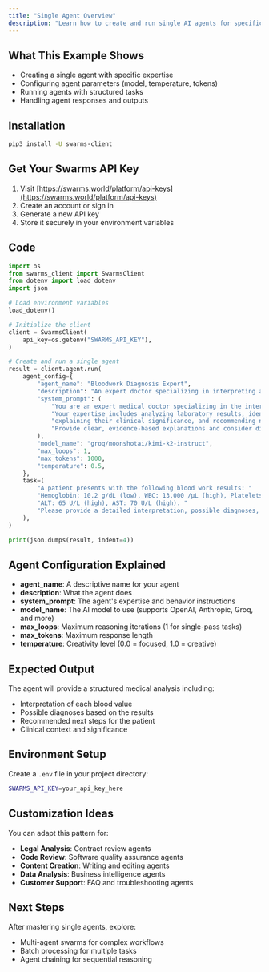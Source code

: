 ```yaml
---
title: "Single Agent Overview"
description: "Learn how to create and run single AI agents for specific tasks using the Swarms API."
---
```



## What This Example Shows

- Creating a single agent with specific expertise
- Configuring agent parameters (model, temperature, tokens)
- Running agents with structured tasks
- Handling agent responses and outputs

## Installation

```bash
pip3 install -U swarms-client
```

## Get Your Swarms API Key

1. Visit [https://swarms.world/platform/api-keys](https://swarms.world/platform/api-keys)
2. Create an account or sign in
3. Generate a new API key
4. Store it securely in your environment variables

## Code

```python
import os
from swarms_client import SwarmsClient
from dotenv import load_dotenv
import json

# Load environment variables
load_dotenv()

# Initialize the client
client = SwarmsClient(
    api_key=os.getenv("SWARMS_API_KEY"),
)

# Create and run a single agent
result = client.agent.run(
    agent_config={
        "agent_name": "Bloodwork Diagnosis Expert",
        "description": "An expert doctor specializing in interpreting and diagnosing blood work results.",
        "system_prompt": (
            "You are an expert medical doctor specializing in the interpretation and diagnosis of blood work. "
            "Your expertise includes analyzing laboratory results, identifying abnormal values, "
            "explaining their clinical significance, and recommending next diagnostic or treatment steps. "
            "Provide clear, evidence-based explanations and consider differential diagnoses based on blood test findings."
        ),
        "model_name": "groq/moonshotai/kimi-k2-instruct",
        "max_loops": 1,
        "max_tokens": 1000,
        "temperature": 0.5,
    },
    task=(
        "A patient presents with the following blood work results: "
        "Hemoglobin: 10.2 g/dL (low), WBC: 13,000 /µL (high), Platelets: 180,000 /µL (normal), "
        "ALT: 65 U/L (high), AST: 70 U/L (high). "
        "Please provide a detailed interpretation, possible diagnoses, and recommended next steps."
    ),
)

print(json.dumps(result, indent=4))
```

## Agent Configuration Explained

- **agent_name**: A descriptive name for your agent
- **description**: What the agent does
- **system_prompt**: The agent's expertise and behavior instructions
- **model_name**: The AI model to use (supports OpenAI, Anthropic, Groq, and more)
- **max_loops**: Maximum reasoning iterations (1 for single-pass tasks)
- **max_tokens**: Maximum response length
- **temperature**: Creativity level (0.0 = focused, 1.0 = creative)

## Expected Output

The agent will provide a structured medical analysis including:
- Interpretation of each blood value
- Possible diagnoses based on the results
- Recommended next steps for the patient
- Clinical context and significance

## Environment Setup

Create a `.env` file in your project directory:

```bash
SWARMS_API_KEY=your_api_key_here
```

## Customization Ideas

You can adapt this pattern for:
- **Legal Analysis**: Contract review agents
- **Code Review**: Software quality assurance agents
- **Content Creation**: Writing and editing agents
- **Data Analysis**: Business intelligence agents
- **Customer Support**: FAQ and troubleshooting agents

## Next Steps

After mastering single agents, explore:
- Multi-agent swarms for complex workflows
- Batch processing for multiple tasks
- Agent chaining for sequential reasoning
